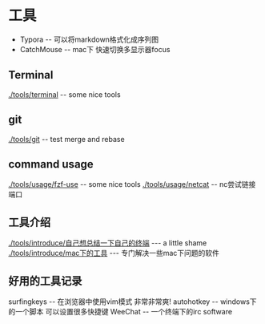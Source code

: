 = 工具 =

* Typora -- 可以将markdown格式化成序列图
* CatchMouse -- mac下 快速切换多显示器focus

== Terminal ==
[[./tools/terminal]] -- some nice tools

== git ==
[[./tools/git]] -- test merge and rebase

== command usage ==
[[./tools/usage/fzf-use]] -- some nice tools
[[./tools/usage/netcat]] -- nc尝试链接端口

== 工具介绍 ==
[[./tools/introduce/自己想总结一下自己的终端]] --- a little shame
[[./tools/introduce/mac下的工具]] --- 专门解决一些mac下问题的软件

== 好用的工具记录 ==
surfingkeys -- 在浏览器中使用vim模式 非常非常爽!
autohotkey -- windows下的一个脚本 可以设置很多快捷键
WeeChat -- 一个终端下的irc software

